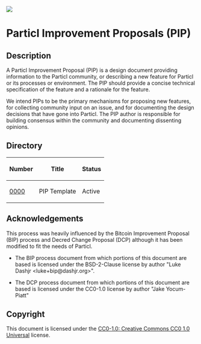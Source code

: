 <img src="https://github.com/particl/branding/blob/master/Logos/particl_logo.svg" />

=Particl Improvement Proposals (PIP)=

==Description==
A Particl Improvement Proposal (PIP) is a design document providing information to the Particl community, or describing a new feature for Particl or its processes or environment. The PIP should provide a concise technical specification of the feature and a rationale for the feature.

We intend PIPs to be the primary mechanisms for proposing new features, for collecting community input on an issue, and for documenting the design decisions that have gone into Particl. The PIP author is responsible for building consensus within the community and documenting dissenting opinions.

==Directory==

{|class="wikitable sortable" style="width: auto; text-align: center;"
!Number!!Title!!Status
|-
|[[./pip-0000/pip-0000.mediawiki|0000]]||PIP Template||Active
|}

==Acknowledgements==

This process was heavily influenced by the Bitcoin Improvement Proposal (BIP)
process and Decred Change Proposal (DCP) although it has been modified to fit the needs of Particl.  

* The BIP process document from which portions of this document are based is licensed under the BSD-2-Clause license by author "Luke Dashjr &lt;luke+bip@dashjr.org&gt;".

* The DCP process document from which portions of this document are based is licensed under the CC0-1.0 license by author "Jake Yocum-Piatt"

==Copyright==

This document is licensed under the
[https://creativecommons.org/publicdomain/zero/1.0 CC0-1.0: Creative Commons CC0 1.0 Universal]
license.
